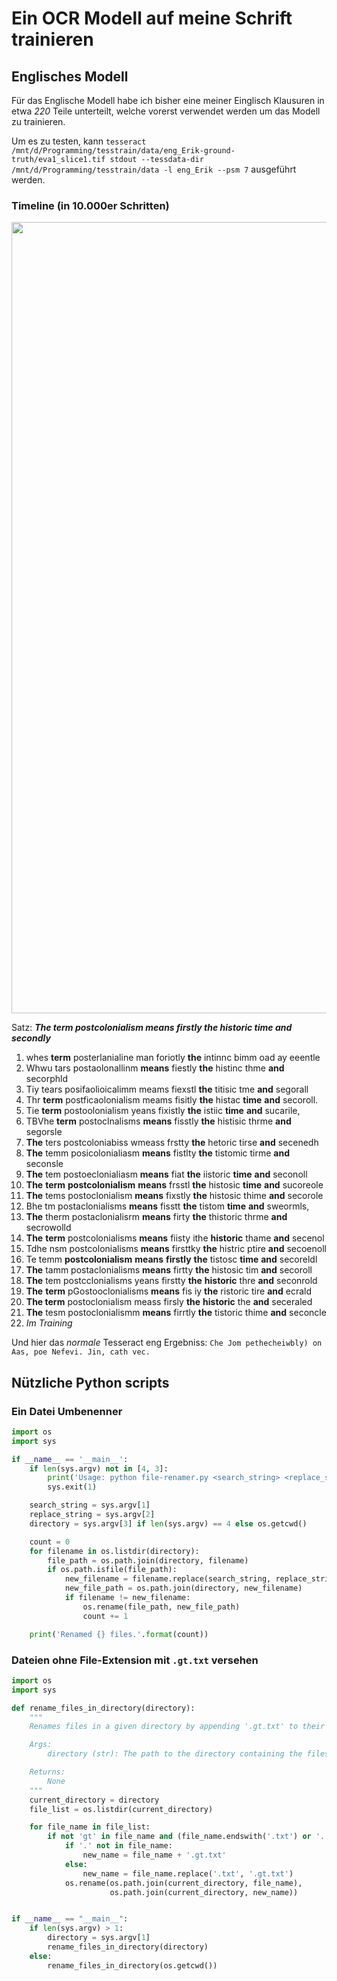 # Ein OCR Modell auf meine Schrift trainieren

## Englisches Modell

Für das Englische Modell habe ich bisher eine meiner Einglisch Klausuren in etwa *220* Teile unterteilt, welche vorerst verwendet werden um das Modell zu trainieren.

Um es zu testen, kann `tesseract /mnt/d/Programming/tesstrain/data/eng_Erik-ground-truth/eva1_slice1.tif stdout --tessdata-dir /mnt/d/Programming/tesstrain/data -l eng_Erik --psm 7` ausgeführt werden.

### Timeline (in 10.000er Schritten)

![](assets/eva1_slice1.png){width="1266"}

Satz: ***The term postcolonialism means firstly the historic time and secondly***

1.   whes **term** posterlanialine man foriotly **the** intinnc bimm oad ay eeentle
2.  Whwu tars postaolonallinm **means** fiestly **the** histinc thme **and** secorphld
3.  Tiy tears posifaolioicalimm meams fiexstl **the** titisic tme **and** segorall
4.  Thr **term** postficaolonialism meams fisitly **the** histac **time** **and** secoroll.
5.  Tie **term** postoolonialism yeans fixistly **the** istiic **time** **and** sucarile,
6.  TBVhe **term** postoclnalisms **means** fisstly **the** histisic thrme **and** segorsle
7.  **The** ters postcoloniabiss wmeass frstty **the** hetoric tirse **and** secenedh
8.  **The** temm posicolonialiasm **means** fistlty **the** tistomic tirme **and** seconsle
9.  **The** tem postoeclonialiasm **means** fiat **the** iistoric **time** **and** seconoll
10. **The** **term** **postcolonialism** **means** frsstl **the** histosic **time** **and** sucoreole
11. **The** tems postoclonialism **means** fixstly **the** histosic thime **and** secorole
12. Bhe tm postaclonialisms **means** fisstt **the** tistom **time** **and** sweormls,
13. **The** therm postaclonialisrm **means** firty **the** thistoric thrme **and** secrowolld
14. **The** **term** postcolonialisms **means** fiisty ithe **historic** thame **and** secenol
15. Tdhe nsm postcolonialisms **means** firsttky **the** histric ptire **and** secoenoll
16. Te temm **postcolonialism** **means** **firstly** **the** tistosc **time** **and** secoreldl
17. **The** tamm postaclonialisms **means** firtty **the** histosic tim **and** secoroll
18. **The** tem postcclonialisms yeans firstty **the** **historic** thre **and** seconrold
19. **The** **term** pGostooclonialisms **means** fis iy **the** ristoric tire **and** ecrald
20. **The term** postoclonialism meass firsly **the** **historic** the **and** seceraled
21. **The** tesm postoclonialismm **means** firrtly **the** tistoric thime **and** seconcle
22. *Im Training*

Und hier das *normale* Tesseract eng Ergebniss: `Che Jom pethecheiwbly) on Aas, poe Nefevi. Jin, cath vec.`

## Nützliche Python scripts

### Ein Datei Umbenenner

``` py
import os
import sys

if __name__ == '__main__':
    if len(sys.argv) not in [4, 3]:
        print('Usage: python file-renamer.py <search_string> <replace_string> [<directory>]')
        sys.exit(1)

    search_string = sys.argv[1]
    replace_string = sys.argv[2]
    directory = sys.argv[3] if len(sys.argv) == 4 else os.getcwd()

    count = 0
    for filename in os.listdir(directory):
        file_path = os.path.join(directory, filename)
        if os.path.isfile(file_path):
            new_filename = filename.replace(search_string, replace_string)
            new_file_path = os.path.join(directory, new_filename)
            if filename != new_filename:
                os.rename(file_path, new_file_path)
                count += 1

    print('Renamed {} files.'.format(count))
```

### Dateien ohne File-Extension mit `.gt.txt` versehen

``` .py
import os
import sys

def rename_files_in_directory(directory):
    """
    Renames files in a given directory by appending '.gt.txt' to their names.

    Args:
        directory (str): The path to the directory containing the files.

    Returns:
        None
    """
    current_directory = directory
    file_list = os.listdir(current_directory)

    for file_name in file_list:
        if not 'gt' in file_name and (file_name.endswith('.txt') or '.' not in file_name):
            if '.' not in file_name:
                new_name = file_name + '.gt.txt'
            else:
                new_name = file_name.replace('.txt', '.gt.txt')
            os.rename(os.path.join(current_directory, file_name),
                      os.path.join(current_directory, new_name))


if __name__ == "__main__":
    if len(sys.argv) > 1:
        directory = sys.argv[1]
        rename_files_in_directory(directory)
    else:
        rename_files_in_directory(os.getcwd())
```